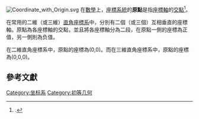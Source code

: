[[File:Coordinate_with_Origin.svg|frame]]
{{otheruses|subject=[[數學|數學]]上[[座標系統|座標系統]]的原點|other=一套同名中文電視劇|原點 (電視劇)}}
在[[數學|數學]]上，[[座標系統|座標系統]]的'''原點'''是指[[座標系|座標軸]]的[[交點|交點]]<ref name="madsen">{{citation|title=Engineering Drawing and Design|series=Delmar drafting series|first=David A.|last=Madsen|publisher=Thompson Learning|year=2001|isbn=9780766816343|page=120|url=https://books.google.com/books?id=N97zPAvogxoC&pg=PA120|accessdate=2021-01-17|archive-date=2020-09-22|archive-url=https://web.archive.org/web/20200922092523/https://books.google.com/books?id=N97zPAvogxoC&pg=PA120|dead-url=no}}.</ref>。

在常用的二維（或三維）[[直角坐标系|直角座標系]]中，分別有二個（或三個）互相垂直的座標軸。原點為各座標軸的交點，並且將各座標軸分為二段，在原點一側的座標為正值，另一側則為负值。

在二維直角座標系中，原點的座標為(0,0)。而在三維直角座標系中，原點的座標為(0,0,0)。

== 參考文獻 ==
{{Reflist}}

[[Category:坐标系|Category:坐标系]]
[[Category:初等几何|Category:初等几何]]